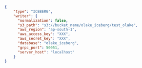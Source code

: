 ```json title="writer.json"
{
    "type": "ICEBERG",
    "writer": {
      "normalization": false,
      "s3_path": "s3://bucket_name/olake_iceberg/test_olake",
      "aws_region": "ap-south-1",
      "aws_access_key": "XXX",
      "aws_secret_key": "XXX",
      "database": "olake_iceberg",
      "grpc_port": 50051,
      "server_host": "localhost"
    }
}
```
